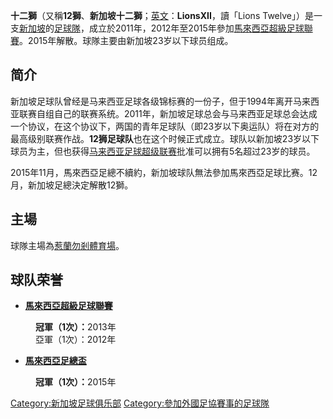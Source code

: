 {{unreferenced|time=2013-11-15T05:42:39+00:00}}
{{Infobox football club
| clubname  = 十二獅
| image     = [[File:LionsXII.png|180px]]
| fullname  = LionsXII
| nickname  = 
| founded   = 2011年12月5日
| dissolved = 2015年
| ground    = [[新加坡|新加坡]][[惹蘭勿剎體育場|惹蘭勿剎體育場]]
| capacity  = 8,000
| chairman  = 
| manager   = 
| league    = [[馬來西亞超級足球聯賽|馬來西亞超級足球聯賽]]
| season    = 2015
| position  = 馬來超，第 7 名
}}
'''十二獅'''（又稱'''12獅'''、'''新加坡十二獅'''；[[英文|英文]]：'''LionsXII'''，讀「Lions Twelve」）是一支[[新加坡|新加坡]]的[[足球隊|足球隊]]，成立於2011年，2012年至2015年參加[[馬來西亞超級足球聯賽|馬來西亞超級足球聯賽]]。2015年解散。球隊主要由新加坡23岁以下球员组成。

== 简介 ==
新加坡足球队曾经是马来西亚足球各级锦标赛的一份子，但于1994年离开马来西亚联赛自组自己的联赛系统。2011年，新加坡足球总会与马来西亚足球总会达成一个协议，在这个协议下，两国的青年足球队（即23岁以下奥运队）将在对方的最高级别联赛作战。'''12狮足球队'''也在这个时候正式成立。球队以新加坡23岁以下球员为主，但也获得[[马来西亚足球超级联赛|马来西亚足球超级联赛]]批准可以拥有5名超过23岁的球员。

2015年11月，馬來西亞足總不續約，新加坡球队無法參加馬來西亞足球比赛。12月，新加坡足總決定解散12獅。

== 主場 ==
球隊主場為[[惹蘭勿剎體育場|惹蘭勿剎體育場]]。

== 球队荣誉 ==
* '''[[馬來西亞超級足球聯賽|馬來西亞超級足球聯賽]]'''
: '''冠軍（1次）：'''2013年
: 亞軍（1次）：2012年

* '''[[馬來西亞足總盃|馬來西亞足總盃]]'''
: '''冠軍（1次）：'''2015年

{{馬來西亞超級足球聯賽}}

[[Category:新加坡足球俱乐部|Category:新加坡足球俱乐部]]
[[Category:參加外國足協賽事的足球隊|Category:參加外國足協賽事的足球隊]]
